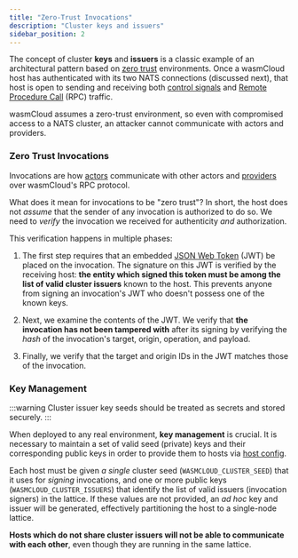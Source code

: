 ```yaml
---
title: "Zero-Trust Invocations"
description: "Cluster keys and issuers"
sidebar_position: 2
---
```


The concept of cluster **keys** and **issuers** is a classic example of an architectural pattern based on [zero trust](https://www.crowdstrike.com/cybersecurity-101/zero-trust-security/) environments. Once a wasmCloud host has authenticated with its two NATS connections (discussed next), that host is open to sending and receiving both [control signals](/docs/hosts/lattice-protocols/control-interface) and [Remote Procedure Call](/docs/hosts/lattice-protocols/rpc) (RPC) traffic.

wasmCloud assumes a zero-trust environment, so even with compromised access to a NATS cluster, an attacker cannot communicate with actors and providers.

### Zero Trust Invocations

Invocations are how [actors](/docs/concepts/actors) communicate with other actors and [providers](/docs/concepts/capabilities) over wasmCloud's RPC protocol.

What does it mean for invocations to be "zero trust"? In short, the host does not _assume_ that the sender of any invocation is authorized to do so. We need to _verify_ the invocation we received for authenticity _and_ authorization.

This verification happens in multiple phases:

1) The first step requires that an embedded [JSON Web Token](https://en.wikipedia.org/wiki/JSON_Web_Token) (JWT) be placed on the invocation. The signature on this JWT is verified by the receiving host: **the entity which signed this token must be among the list of valid cluster issuers** known to the host. This prevents anyone from signing an invocation's JWT who doesn't possess one of the known keys.

2) Next, we examine the contents of the JWT. We verify that **the invocation has not been tampered with** after its signing by verifying the _hash_ of the invocation's target, origin, operation, and payload.

3) Finally, we verify that the target and origin IDs in the JWT matches those of the invocation.

### Key Management

:::warning
Cluster issuer key seeds should be treated as secrets and stored securely.
:::

When deployed to any real environment, **key management** is crucial. It is necessary to maintain a set of valid seed (private) keys and their corresponding public keys in order to provide them to hosts via [host config](/docs/reference/host-config).

Each host must be given _a single_ cluster seed (`WASMCLOUD_CLUSTER_SEED`) that it uses for _signing_ invocations, and one or more public keys (`WASMCLOUD_CLUSTER_ISSUERS`) that identify the list of valid issuers (invocation signers) in the lattice. If these values are not provided, an _ad hoc_ key and issuer will be generated, effectively partitioning the host to a single-node lattice.

**Hosts which do not share cluster issuers will not be able to communicate with each other**, even though they are running in the same lattice.
